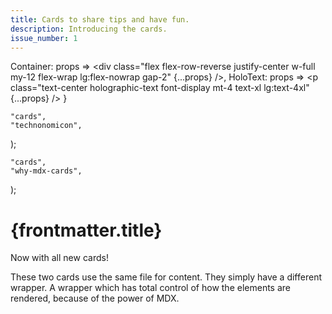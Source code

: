 ```yaml
---
title: Cards to share tips and have fun.
description: Introducing the cards.
issue_number: 1
---
```



  Container: props => <div class="flex flex-row-reverse justify-center w-full my-12 flex-wrap lg:flex-nowrap gap-2" {...props} />,
  HoloText: props => <p class="text-center holographic-text font-display mt-4 text-xl lg:text-4xl" {...props} />
}

    "cards",
    "technonomicon",
);

    "cards",
    "why-mdx-cards",
);

# {frontmatter.title}

<HoloText>Now with all new cards!</HoloText>

<Container>
  <CardHolo markdown={technonomiconCard} />
  <Card markdown={technonomiconCard} />
</Container>

These two cards use the same file for content. They simply have a different wrapper. A wrapper which has total control of how the elements are rendered, because of the power of MDX.

<More>
  <TipCard markdown={why_mdx_cards} />
</More>
